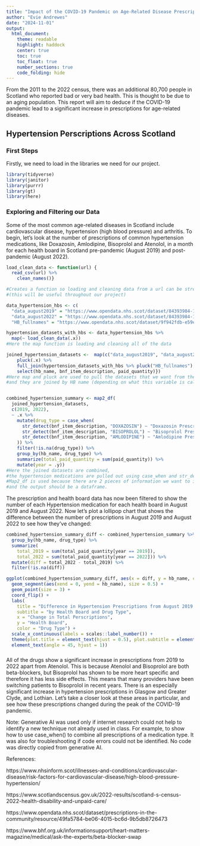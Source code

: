 ```yaml
---
title: "Impact of the COVID-19 Pandemic on Age-Related Disease Prescriptions"
author: "Evie Andrewes"
date: "2024-11-01"
output: 
  html_document:
    theme: readable
    highlight: haddock
    center: true
    toc: true
    toc_float: true
    number_sections: true
    code_folding: hide
---
```


From the 2011 to the 2022 census, there was an additional 80,700 people in Scotland who reported bad or very bad health. This is thought to be due to an aging population. This report will aim to deduce if the COVID-19 pandemic lead to a significant increase in prescriptions for age-related diseases.

## Hypertension Perscriptions Across Scotland

### First Steps

Firstly, we need to load in the libraries we need for our project.

```r
library(tidyverse)
library(janitor)
library(purrr)
library(gt) 
library(here)
```

### Exploring and Filtering our Data

Some of the most common age-related diseases in Scotland include cardiovascular disease, hypertension (high blood pressure) and arthritis. To begin, let's look at the number of prescriptions of common hypertension medications, like Doxazosin, Amlodipine, Bisoprolol and Atenolol, in a month for each health board in Scotland pre-pandemic (August 2019) and post-pandemic (August 2022).

```r

load_clean_data <- function(url) {
  read_csv(url) %>%
    clean_names()} 

#Creates a function so loading and cleaning data from a url can be streamlined 
#(this will be useful throughout our project)

data_hypertension_hbs <- c(
  "data_august2019" = "https://www.opendata.nhs.scot/dataset/84393984-14e9-4b0d-a797-b288db64d088/resource/5c667230-4201-4a09-949d-3e6cc3a4ec19/download/pitc201908.csv",
  "data_august2022" = "https://www.opendata.nhs.scot/dataset/84393984-14e9-4b0d-a797-b288db64d088/resource/49fa5784-be06-4015-bc6d-9b5db8726473/download/pitc202208.csv",
  "HB_fullnames" = "https://www.opendata.nhs.scot/dataset/9f942fdb-e59e-44f5-b534-d6e17229cc7b/resource/652ff726-e676-4a20-abda-435b98dd7bdc/download/hb14_hb19.csv")

hypertension_datasets_with_hbs <- data_hypertension_hbs %>% 
  map(~ load_clean_data(.x))
#Here the map function is loading and cleaning all of the data

joined_hypertension_datasets <-  map(c("data_august2019", "data_august2022"), ~ {hypertension_datasets_with_hbs %>%
    pluck(.x) %>%
    full_join(hypertension_datasets_with_hbs %>% pluck("HB_fullnames"), by = if (.x == "data_august2019") c("hbt2014" = "hb") else c("hbt" = "hb")) %>%
    select(hb_name, bnf_item_description, paid_quantity)})
#Here map and pluck are used to pull the datasets that we want from the data that was loaded in
#and they are joined by HB name (depending on what this variable is called) 


combined_hypertension_summary <- map2_df(
  joined_hypertension_datasets,
  c(2019, 2022),
  ~ .x %>%
    mutate(drug_type = case_when(
      str_detect(bnf_item_description, "DOXAZOSIN") ~ "Doxazosin Prescription",
      str_detect(bnf_item_description, "BISOPROLOL") ~ "Bisoprolol Prescription",
      str_detect(bnf_item_description, "AMLODIPINE") ~ "Amlodipine Prescription", str_detect(bnf_item_description, "ATENOLOL") ~ "Atenolol Prescription"
    )) %>%
    filter(!is.na(drug_type)) %>%
    group_by(hb_name, drug_type) %>%
    summarize(total_paid_quantity = sum(paid_quantity)) %>%
    mutate(year = .y))
#Here the joined datasets are combined,
#the hypertension medications are pulled out using case_when and str_detect, 
#Map2_df is used because there are 2 pieces of information we want to iterate over
#and the output should be a dataframe.

```

The prescription and health board data has now been filtered to show the number of each Hypertension medication for each health board in August 2019 and August 2022. Now let's plot a lollipop chart that shows the difference between the number of prescriptions in August 2019 and August 2022 to see how they've changed:

```r
combined_hypertension_summary_diff <- combined_hypertension_summary %>%
  group_by(hb_name, drug_type) %>%
  summarize(
    total_2019 = sum(total_paid_quantity[year == 2019]),
    total_2022 = sum(total_paid_quantity[year == 2022])) %>%
  mutate(diff = total_2022 - total_2019) %>% 
  filter(!is.na(diff))

ggplot(combined_hypertension_summary_diff, aes(x = diff, y = hb_name, color = drug_type)) +
  geom_segment(aes(xend = 0, yend = hb_name), size = 0.5) +
  geom_point(size = 3) +
  coord_flip() +
  labs(
    title = "Difference in Hypertension Prescriptions from August 2019 to August 2022",
    subtitle = "by Health Board and Drug Type",
    x = "Change in Total Perscriptions",
    y = "Health Board",
    color = "Drug Type") +
  scale_x_continuous(labels = scales::label_number()) +
  theme(plot.title = element_text(hjust = 0.5), plot.subtitle = element_text(hjust = 0.5), axis.text.x =
  element_text(angle = 45, hjust = 1))

```

### 

All of the drugs show a significant increase in prescriptions from 2019 to 2022 apart from Atenolol. This is because Atenolol and Bisoprolol are both beta-blockers, but Bisoprolol has shown to be more heart specific and therefore it has less side effects. This means that many providers have been switching patients to Bisoprolol in recent years. There is an especially significant increase in hypertension prescriptions in Glasgow and Greater Clyde, and Lothian. Let's take a closer look at these areas in particular, and see how these prescriptions changed during the peak of the COVID-19 pandemic.

Note: Generative AI was used only if internet research could not help to identify a new technique not already used in class. For example, to show how to use case_when() to combine all prescriptions of a medication type. It was also for troubleshooting if code errors could not be identified. No code was directly copied from generative AI.

References:

https://www.nhsinform.scot/illnesses-and-conditions/cardiovascular-disease/risk-factors-for-cardiovascular-disease/high-blood-pressure-hypertension/

https://www.scotlandscensus.gov.uk/2022-results/scotland-s-census-2022-health-disability-and-unpaid-care/

https://www.opendata.nhs.scot/dataset/prescriptions-in-the-community/resource/49fa5784-be06-4015-bc6d-9b5db8726473

https://www.bhf.org.uk/informationsupport/heart-matters-magazine/medical/ask-the-experts/beta-blocker-swap
